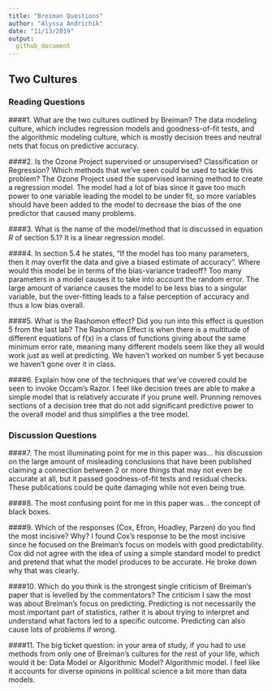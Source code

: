 ```yaml
---
title: "Breiman Questions"
author: "Alyssa Andrichik"
date: "11/13/2019"
output: 
  github_document
---
```


## Two Cultures

### Reading Questions

####1. What are the two cultures outlined by Breiman?
The data modeling culture, which includes regression models and goodness-of-fit tests, and the algorithmic modeling culture, which is mostly decision trees and neutral nets that focus on predictive accuracy.

####2. Is the Ozone Project supervised or unsupervised? Classification or Regression? Which methods that we've seen could be used to tackle this problem?
The Ozone Project used the supervised learning method to create a regression model. The model had a lot of bias since it gave too much power to one variable leading the model to be under fit, so more variables should have been added to the model to decrease the bias of the one predictor that caused many problems.

####3. What is the name of the model/method that is discussed in equation $R$ of section 5.1?
It is a linear regression model. 

####4. In section 5.4 he states, "If the model has too many parameters, then it may overfit the data and give a biased estimate of accuracy". Where would this model be in terms of the bias-variance tradeoff?
Too many parameters in a model causes it to take into account the random error. The large amount of variance causes the model to be less bias to a singular variable, but the over-fitting leads to a false perception of accuracy and thus a low bias overall. 

####5. What is the Rashomon effect? Did you run into this effect is question 5 from the last lab?
The Rashomon Effect is when there is a multitude of different equations of f(x) in a class of functions giving about the same minimum error rate, meaning many different models seem like they all would work just as well at predicting. 
We haven't worked on number 5 yet because we haven't gone over it in class.

####6. Explain how one of the techniques that we've covered could be seen to invoke Occam's Razor.
I feel like decision trees are able to make a simple model that is relatively accurate if you prune well. Prunning removes sections of a decision tree that do not add significant predictive power to the overall model and thus simplifies a the tree model.

### Discussion Questions

####7. The most illuminating point for me in this paper was...
his discussion on the large amount of misleading conclusions that have been published claiming a connection between 2 or more things that may not even be accurate at all, but it passed goodness-of-fit tests and residual checks. These publications could be quite damaging while not even being true.

####8. The most confusing point for me in this paper was...
the concept of black boxes. 

####9. Which of the responses (Cox, Efron, Hoadley, Parzen) do you find the most incisive? Why?
I found Cox's response to be the most incisive since he focused on the Breiman's focus on models with good predictability. Cox did not agree with the idea of using a simple standard model to predict and pretend that what the model produces to be accurate. He broke down why that was clearly. 

####10. Which do you think is the strongest single criticism of Breiman's paper that is levelled by the commentators?
The criticism I saw the most was about Breiman's focus on predicting. Predicting is not necessarily the most important part of statistics, rather it is about trying to interpret and understand what factors led to a specific outcome. Predicting can also cause lots of problems if wrong.

####11. The big ticket question: in your area of study, if you had to use methods from only one of Breiman's cultures for the rest of your life, which would it be: Data Model or Algorithmic Model?
Algorithmic model. I feel like it accounts for diverse opinions in political science a bit more than data models. 